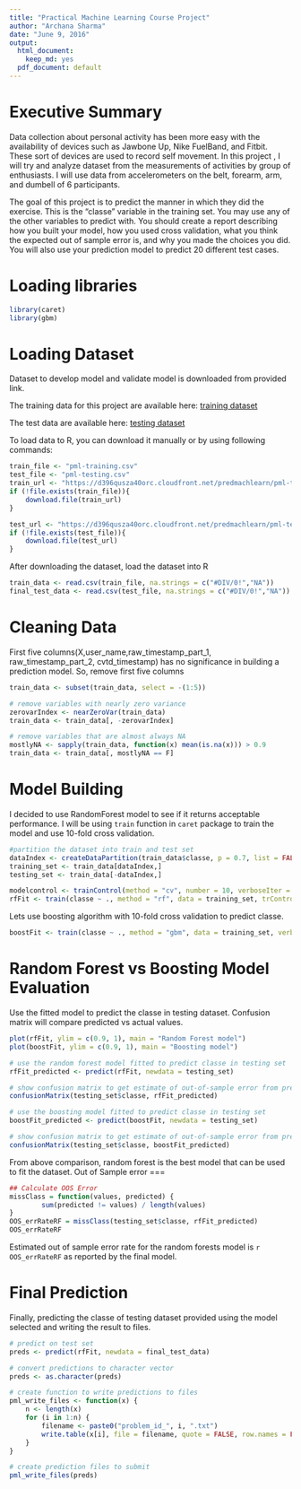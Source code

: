 ---
title: "Practical Machine Learning Course Project"
author: "Archana Sharma"
date: "June 9, 2016"
output:
  html_document:
    keep_md: yes
  pdf_document: default
---
Executive Summary
===
Data collection about personal activity has been more easy with the availability of devices such as Jawbone Up, Nike FuelBand, and Fitbit. These sort of devices are used to record self movement. In this project , I will try and analyze dataset from the measurements of activities by group of enthusiasts. I will use data from accelerometers on the belt, forearm, arm, and dumbell of 6 participants. 

The goal of this project is to predict the manner in which they did the exercise. This is the "classe" variable in the training set. You may use any of the other variables to predict with. You should create a report describing how you built your model, how you used cross validation, what you think the expected out of sample error is, and why you made the choices you did. You will also use your prediction model to predict 20 different test cases.

Loading libraries
===
```{r loadinglibrary}
library(caret)
library(gbm)
```

Loading Dataset
===
Dataset to develop model and validate model is downloaded from provided link.

The training data for this project are available here:
[training dataset](https://d396qusza40orc.cloudfront.net/predmachlearn/pml-training.csv)

The test data are available here:
[testing dataset](https://d396qusza40orc.cloudfront.net/predmachlearn/pml-testing.csv)

To load data to R, you can download it manually or by using following commands:
```{r downloaddata}
train_file <- "pml-training.csv"
test_file <- "pml-testing.csv" 
train_url <- "https://d396qusza40orc.cloudfront.net/predmachlearn/pml-training.csv"
if (!file.exists(train_file)){
    download.file(train_url)    
}

test_url <- "https://d396qusza40orc.cloudfront.net/predmachlearn/pml-testing.csv"
if (!file.exists(test_file)){
    download.file(test_url)  
}
```

After downloading the dataset, load the dataset into R
```{r loaddata, echo=TRUE, cache=TRUE}
train_data <- read.csv(train_file, na.strings = c("#DIV/0!","NA"))
final_test_data <- read.csv(test_file, na.strings = c("#DIV/0!","NA"))
```

# Cleaning Data
First five columns(X,user_name,raw_timestamp_part_1, raw_timestamp_part_2, cvtd_timestamp) has no significance in building a prediction model. So, remove first five columns
```{r cleaningdata}
train_data <- subset(train_data, select = -(1:5))

# remove variables with nearly zero variance
zerovarIndex <- nearZeroVar(train_data)
train_data <- train_data[, -zerovarIndex]

# remove variables that are almost always NA
mostlyNA <- sapply(train_data, function(x) mean(is.na(x))) > 0.9
train_data <- train_data[, mostlyNA == F]
```

Model Building
===
I decided to use RandomForest model to see if it returns acceptable performance. I will be using `train` function in `caret` package to train the model and use 10-fold cross validation.
```{r randomforest, cache=TRUE}
#partition the dataset into train and test set
dataIndex <- createDataPartition(train_data$classe, p = 0.7, list = FALSE)
training_set <- train_data[dataIndex,]
testing_set <- train_data[-dataIndex,]

modelcontrol <- trainControl(method = "cv", number = 10, verboseIter = FALSE)
rfFit <- train(classe ~ ., method = "rf", data = training_set, trControl = modelcontrol)
```

Lets use boosting algorithm with 10-fold cross validation to predict classe.
```{r boosting, cache = TRUE}
boostFit <- train(classe ~ ., method = "gbm", data = training_set, verbose = FALSE, trControl = modelcontrol)
```

Random Forest vs Boosting Model Evaluation
===
Use the fitted model to predict the classe in testing dataset. Confusion matrix will compare predicted vs actual values.
```{r Fitevaluation, cache=TRUE}
plot(rfFit, ylim = c(0.9, 1), main = "Random Forest model")
plot(boostFit, ylim = c(0.9, 1), main = "Boosting model")

# use the random forest model fitted to predict classe in testing set
rfFit_predicted <- predict(rfFit, newdata = testing_set)

# show confusion matrix to get estimate of out-of-sample error from prediction
confusionMatrix(testing_set$classe, rfFit_predicted)

# use the boosting model fitted to predict classe in testing set
boostFit_predicted <- predict(boostFit, newdata = testing_set)

# show confusion matrix to get estimate of out-of-sample error from prediction
confusionMatrix(testing_set$classe, boostFit_predicted)
```

From above comparison, random forest is the best model that can be used to fit the dataset. 
Out of Sample error
===
```{r oos, cache=TRUE}
## Calculate OOS Error
missClass = function(values, predicted) {
        sum(predicted != values) / length(values)
}
OOS_errRateRF = missClass(testing_set$classe, rfFit_predicted)
OOS_errRateRF
```

Estimated out of sample error rate for the random forests model is `r OOS_errRateRF` as reported by the final model.

Final Prediction
===
Finally, predicting the classe of testing dataset provided using the model selected and writing the result to files.
```{r prediction, cache=TRUE}
# predict on test set
preds <- predict(rfFit, newdata = final_test_data)

# convert predictions to character vector
preds <- as.character(preds)

# create function to write predictions to files
pml_write_files <- function(x) {
    n <- length(x)
    for (i in 1:n) {
        filename <- paste0("problem_id_", i, ".txt")
        write.table(x[i], file = filename, quote = FALSE, row.names = FALSE, col.names = FALSE)
    }
}

# create prediction files to submit
pml_write_files(preds)
```